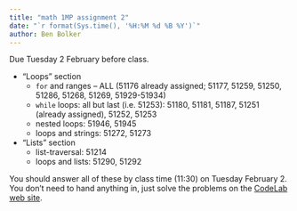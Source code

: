 ```yaml
---
title: "math 1MP assignment 2"
date: "`r format(Sys.time(), '%H:%M %d %B %Y')`"
author: Ben Bolker
---
```


Due Tuesday 2 February before class.

- "Loops" section
    - `for` and ranges -- ALL (51176 already assigned; 51177, 51259, 51250, 51286, 51268, 51269, 51929-51934)
    - `while` loops: all but last (i.e. 51253): 51180, 51181, 51187, 51251 (already assigned), 51252, 51253
    - nested loops: 51946, 51945
    - loops and strings: 51272, 51273
- "Lists" section
    - list-traversal: 51214
    - loops and lists: 51290, 51292

You should answer all of these by class time (11:30) on Tuesday February 2. You don't need to hand anything in, just solve the problems on the [CodeLab web site](https://codelab3.turingscraft.com/codelab/jsp/login1.jsp).

